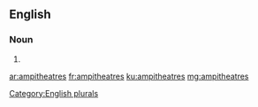 ==English==

===Noun===
{{head|en}}

# {{misspelling of|amphitheatres}}

[[Category:English plurals]]

[[ar:ampitheatres]]
[[fr:ampitheatres]]
[[ku:ampitheatres]]
[[mg:ampitheatres]]
